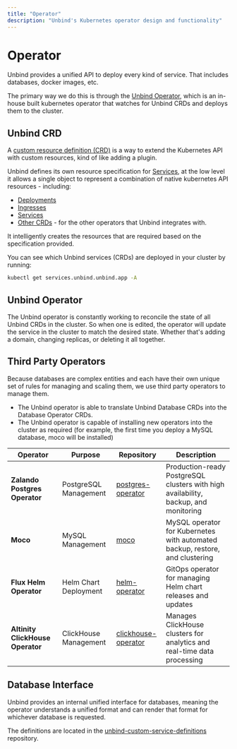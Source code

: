```yaml
---
title: "Operator"
description: "Unbind's Kubernetes operator design and functionality"
---
```


# Operator

Unbind provides a unified API to deploy every kind of service. That includes databases, docker images, etc.

The primary way we do this is through the [Unbind Operator](https://github.com/unbindapp/unbind-operator), which is an in-house built kubernetes operator that watches for Unbind CRDs and deploys them to the cluster.

## Unbind CRD

A [custom resource definition (CRD)](https://kubernetes.io/docs/concepts/extend-kubernetes/api-extension/custom-resources/) is a way to extend the Kubernetes API with custom resources, kind of like adding a plugin.

Unbind defines its own resource specification for [Services](/concepts#service), at the low level it allows a single object to represent a combination of native kubernetes API resources - including:
- [Deployments](https://kubernetes.io/docs/concepts/workloads/controllers/deployment/)
- [Ingresses](https://kubernetes.io/docs/concepts/services-networking/ingress/)
- [Services](https://kubernetes.io/docs/concepts/services-networking/service/)
- [Other CRDs](https://kubernetes.io/docs/concepts/extend-kubernetes/api-extension/custom-resources/) - for the other operators that Unbind integrates with.

It intelligently creates the resources that are required based on the specification provided.

You can see which Unbind services (CRDs) are deployed in your cluster by running:

```bash copy
kubectl get services.unbind.unbind.app -A
```

## Unbind Operator

The Unbind operator is constantly working to reconcile the state of all Unbind CRDs in the cluster. So when one is edited, the operator will update the service in the cluster to match the desired state. Whether that's adding a domain, changing replicas, or deleting it all together.

## Third Party Operators

Because databases are complex entities and each have their own unique set of rules for managing and scaling them, we use third party operators to manage them.

- The Unbind operator is able to translate Unbind Database CRDs into the Database Operator CRDs.
- The Unbind operator is capable of installing new operators into the cluster as required (for example, the first time you deploy a MySQL database, moco will be installed)

| Operator | Purpose | Repository | Description |
|----------|---------|------------|-------------|
| **Zalando Postgres Operator** | PostgreSQL Management | [postgres-operator](https://github.com/zalando/postgres-operator) | Production-ready PostgreSQL clusters with high availability, backup, and monitoring |
| **Moco** | MySQL Management | [moco](https://github.com/cybozu-go/moco) | MySQL operator for Kubernetes with automated backup, restore, and clustering |
| **Flux Helm Operator** | Helm Chart Deployment | [helm-operator](https://github.com/fluxcd/helm-operator) | GitOps operator for managing Helm chart releases and updates |
| **Altinity ClickHouse Operator** | ClickHouse Management | [clickhouse-operator](https://github.com/Altinity/clickhouse-operator) | Manages ClickHouse clusters for analytics and real-time data processing |

## Database Interface

Unbind provides an internal unified interface for databases, meaning the operator understands a unified format and can render that format for whichever database is requested.

The definitions are located in the [unbind-custom-service-definitions](https://github.com/unbindapp/unbind-custom-service-definitions) repository.